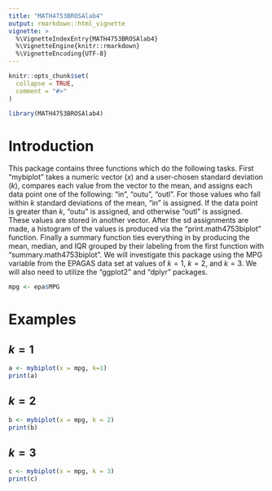 ```yaml
---
title: "MATH4753BROSAlab4"
output: rmarkdown::html_vignette
vignette: >
  %\VignetteIndexEntry{MATH4753BROSAlab4}
  %\VignetteEngine{knitr::rmarkdown}
  %\VignetteEncoding{UTF-8}
---
```


```r
knitr::opts_chunk$set(
  collapse = TRUE,
  comment = "#>"
)
```

```r
library(MATH4753BROSAlab4)
```

# Introduction

This package contains three functions which do the following tasks. First "mybiplot" takes a numeric vector ($x$) and a user-chosen standard deviation ($k$), compares each value from the vector to the mean, and assigns each data point one of the following: "in", "outu", "outl". For those values who fall within $k$ standard deviations of the mean, "in" is assigned. If the data point is greater than $k$, "outu" is assigned, and otherwise "outl" is assigned. These values are stored in another vector. After the sd assignments are made, a histogram of the values is produced via the "print.math4753biplot" function. Finally a summary function ties everything in by producing the mean, median, and IQR grouped by their labeling from the first function with "summary.math4753biplot". We will investigate this package using the MPG variable from the EPAGAS data set at values of $k = 1$, $k = 2$, and $k = 3$. We will also need to utilize the "ggplot2" and "dplyr" packages.

```r
mpg <- epa$MPG
```


# Examples

## $k=1$

```r
a <- mybiplot(x = mpg, k=1)
print(a)
```

## $k=2$

```r
b <- mybiplot(x = mpg, k = 2)
print(b)
```

## $k = 3$

```r
c <- mybiplot(x = mpg, k = 3)
print(c)
```







